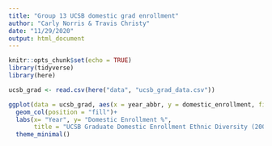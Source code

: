 ```yaml
---
title: "Group 13 UCSB domestic grad enrollment"
author: "Carly Norris & Travis Christy"
date: "11/29/2020"
output: html_document
---
```


```r
knitr::opts_chunk$set(echo = TRUE)
library(tidyverse)
library(here)
```

```r
ucsb_grad <- read.csv(here("data", "ucsb_grad_data.csv"))
```

```r
ggplot(data = ucsb_grad, aes(x = year_abbr, y = domestic_enrollment, fill = ethnicity)) +
  geom_col(position = "fill")+
  labs(x= "Year", y= "Domestic Enrollment %",
       title = "UCSB Graduate Domestic Enrollment Ethnic Diversity (2008-2019)") +
  theme_minimal()
```

